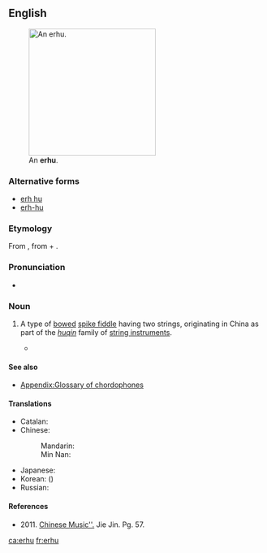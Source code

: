 ==English==
{{wikipedia}}
[[Image:Erhu.png|thumb|250px|An '''erhu'''.]]

===Alternative forms===
* [[erh hu]]
* [[erh-hu]]

===Etymology===
From {{etyl|cmn|en}} {{l|cmn|二胡|tr=èrhú|sc=Hans}}, from {{term|二||two|lang=cmn}} + {{term|胡||fiddle; short for [[胡琴]], a family of Chinese vertical fiddles|lang=cmn}}.

===Pronunciation===
* {{IPA|/ˈɜːhuː/|lang=en}}

===Noun===
{{en-noun|erhu|erhus}}

# {{context|musical instrument|lang=en}} A type of [[bowed]] [[spike fiddle]] having two strings, originating in China as part of the ''[[huqin]]'' family of [[string instrument]]s.
#* {{quote-news|year=2009|date=March 10|author=Jennifer 8. Lee|title=Cherished Instrument Is Gone, and to Its Owner, Loss Is Like a Death|work=New York Times|url=http://www.nytimes.com/2009/03/10/nyregion/10erhu.html
|passage=Searches on Craigslist turned up no ads for '''erhus''', wanted or offered, though there was a posting for an instrument found on the Lower East Side (the owner must identify the instrument). }}

====See also====
* [[Appendix:Glossary of chordophones]]

====Translations====
{{trans-top|Chinese fiddle}}
* Catalan: {{t+|ca|erhu|m}}
* Chinese:
*: Mandarin: {{t+|cmn|二胡|tr=èrhú|sc=Hani}}
*: Min Nan: {{t|nan|二胡|tr=[[jī-ô͘]]|sc=Hans}}
{{trans-mid}}
* Japanese: {{t|ja|二胡|tr=にこ, niko}}
* Korean: {{t|ko|이호|tr=iho}} ({{t|ko|二胡}})
* Russian: {{t+|ru|эрху́|n}}
{{trans-bottom}}

====References====
* 2011. [https://books.google.com/books?id=9MI6JHKw9BQC&pg=PA57&dq=erhu&hl=en&sa=X&ved=0CEkQ6AEwBmoVChMI2Jyc28vwxwIVBj8-Ch0ZwApG#v=onepage&q=erhu&f=false Chinese Music''.] Jie Jin. Pg. 57.

[[ca:erhu]]
[[fr:erhu]]